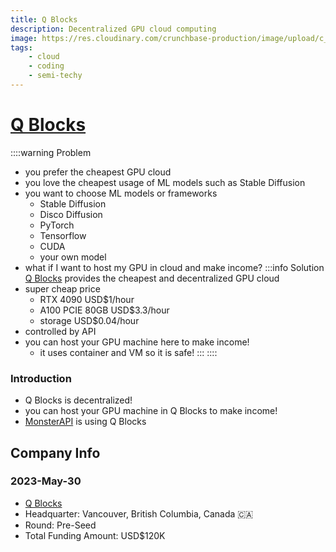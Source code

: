 ```yaml
---
title: Q Blocks
description: Decentralized GPU cloud computing
image: https://res.cloudinary.com/crunchbase-production/image/upload/c_lpad,h_170,w_170,f_auto,b_white,q_auto:eco,dpr_1/bt3tjysi80veafwx507w
tags:
    - cloud
    - coding
    - semi-techy
---
```



# [Q Blocks](https://qblocks.cloud/)

::::warning Problem
- you prefer the cheapest GPU cloud 
- you love the cheapest usage of ML models such as Stable Diffusion
- you want to choose ML models or frameworks
  - Stable Diffusion
  - Disco Diffusion
  - PyTorch
  - Tensorflow
  - CUDA
  - your own model
- what if I want to host my GPU in cloud and make income?
:::info Solution
[Q Blocks](https://www.qblocks.cloud/) provides the cheapest and decentralized GPU cloud
- super cheap price
  - RTX 4090 USD$1/hour
  - A100 PCIE 80GB USD$3.3/hour
  - storage USD$0.04/hour
- controlled by API
- you can host your GPU machine here to make income!
  - it uses container and VM so it is safe!
:::
::::

### Introduction

- Q Blocks is decentralized!
- you can host your GPU machine in Q Blocks to make income!
- [MonsterAPI](./monster_api) is using Q Blocks

## Company Info

<InvestmentWarning />

### 2023-May-30

- [Q Blocks](https://www.crunchbase.com/organization/q-blocks)
- Headquarter: Vancouver, British Columbia, Canada 🇨🇦
- Round: Pre-Seed
- Total Funding Amount: USD$120K
<InvestmentWarning />